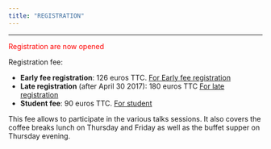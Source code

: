 ```yaml
---
title: "REGISTRATION"
---
```


***

<font color="red"> Registration are now opened  </font>

Registration fee:

- **Early fee registration**: 126 euros TTC. [For Early fee registration](https://paiement-colloques.univ-pau.fr/cgi-bin/pbox.py?seminar=ANGLETR2017&total=126)
- **Late registration** (after April 30 2017): 180 euros TTC [For late registration](https://paiement-colloques.univ-pau.fr/cgi-bin/pbox.py?seminar=ANGLETR2017&total=180)
- **Student fee**: 90 euros TTC. [For student](https://paiement-colloques.univ-pau.fr/cgi-bin/pbox.py?seminar=ANGLETR2017&total=90)

This fee allows to participate in the various talks sessions. It also covers the coffee breaks  lunch on Thursday and Friday as well as the buffet supper on Thursday evening.



